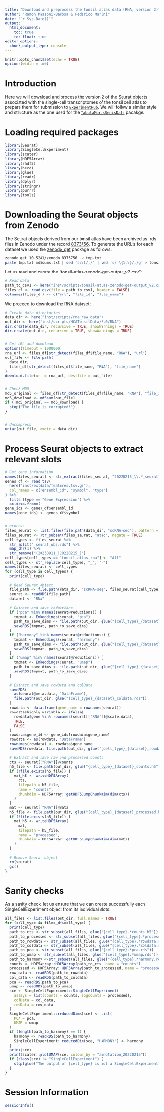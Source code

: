 ```yaml
---
title: "Download and preprocess the tonsil atlas data (RNA, version 2)"
author: "Ramon Massoni-Badosa & Federico Marini"
date: "`r Sys.Date()`"
output:
  html_document:
    toc: true
    toc_float: true
editor_options: 
  chunk_output_type: console
---
```


```r
knitr::opts_chunk$set(echo = TRUE)
options(width = 100)
```


# Introduction

Here we will download and process the version 2 of the [Seurat](https://zenodo.org/record/8373756) objects associated with the single-cell transcriptomes of the tonsil cell atlas to prepare them for submission to [`ExperimentHub`](https://bioconductor.org/packages/release/bioc/html/ExperimentHub.html). We will follow a similar style and structure as the one used for the [`TabulaMurisSenisData`](https://github.com/fmicompbio/TabulaMurisSenisData) pacakge.



# Loading required packages

```r
library(Seurat)
library(SingleCellExperiment)
library(scater)
library(HDF5Array)
library(rhdf5)
library(here)
library(glue)
library(readr)
library(dplyr)
library(stringr)
library(purrr)
library(tools)
```


# Downloading the Seurat objects from Zenodo

The Seurat objects derived from our tonsil atlas have been archived as .rds files in Zenodo under the record [8373756](https://zenodo.org/record/8373756). To generate the URL's for each dataset we used the [zenodo_get](https://github.com/dvolgyes/zenodo_get) package as follows:

```bash
zenodo_get 10.5281/zenodo.8373756 -w tmp.txt
paste tmp.txt md5sums.txt | sed 's/\t/,/' | sed 's/ \{1,\}/,/g' > tonsil-atlas-zenodo-get-output_v2.csv
```


Let us read and curate the "tonsil-atlas-zenodo-get-output_v2.csv":

```r
# Read data
path_to_csv1 <- here("inst/scripts/tonsil-atlas-zenodo-get-output_v2.csv")
files_df <- read.csv(file = path_to_csv1, header = FALSE)
colnames(files_df) <- c("url", "file_id", "file_name")
```

We proceed to download the RNA dataset:

```r
# Create data directories
data_dir <- here("inst/scripts/rna_raw_data")
out_dir <- here("inst/scripts/HCATonsilData/2.0/RNA")
dir.create(data_dir, recursive = TRUE, showWarnings = TRUE)
dir.create(out_dir, recursive = TRUE, showWarnings = TRUE)


# Get URL and download
options(timeout = 1000000)
rna_url <- files_df[str_detect(files_df$file_name, "RNA"), "url"]
out_file <- file.path(
  data_dir,
  files_df[str_detect(files_df$file_name, "RNA"), "file_name"]
)
download.file(url = rna_url, destfile = out_file)


# Check MD5
md5_original <- files_df[str_detect(files_df$file_name, "RNA"), "file_id"]
md5_download <- md5sum(out_file)
if (!md5_original == md5_download) {
  stop("The file is corrupted!")
}


# Uncompress
untar(out_file, exdir = data_dir)
```


# Process Seurat objects to extract relevant slots

```r
# Get gene information
names(files_seurat) <- str_extract(files_seurat, "20220215_\\.*_seurat")
genes_df <- read_tsv(
  here("inst/extdata/features.tsv.gz"),
  col_names = c("ensembl_id", "symbol", "type")
) %>%
  filter(type == "Gene Expression") %>%
  as.data.frame()
gene_ids <- genes_df$ensembl_id
names(gene_ids) <- genes_df$symbol


# Process
files_seurat <- list.files(file.path(data_dir, "scRNA-seq"), pattern = "rds")
files_seurat <- str_subset(files_seurat, "atac", negate = TRUE)
cell_types <- files_seurat %>%
  str_split("_seurat_obj.rds") %>%
  map_chr(1) %>%
  str_remove("(20230911_|20220215_)")
cell_types[cell_types == "tonsil_atlas_rna"] <- "All"
cell_types <- str_replace(cell_types, "_", "-")
names(files_seurat) <- cell_types
for (cell_type in cell_types) {
  print(cell_type)
  
  # Read Seurat object
  file_path <- file.path(data_dir, "scRNA-seq", files_seurat[cell_type])
  seurat <- readRDS(file_path)
  dataset <- "RNA"
  
  # Extract and save reductions
  if ("pca" %in% names(seurat@reductions)) {
    tmpmat <- Embeddings(seurat, "pca")
    path_to_save_dims <- file.path(out_dir, glue("{cell_type}_{dataset}_pca.rds"))
    saveRDS(tmpmat, path_to_save_dims)
  }
  if ("harmony" %in% names(seurat@reductions)) {
    tmpmat <- Embeddings(seurat, "harmony")
    path_to_save_dims <- file.path(out_dir, glue("{cell_type}_{dataset}_harmony.rds"))
    saveRDS(tmpmat, path_to_save_dims)
  }
  if ("umap" %in% names(seurat@reductions)) {
    tmpmat <- Embeddings(seurat, "umap")
    path_to_save_dims <- file.path(out_dir, glue("{cell_type}_{dataset}_umap.rds"))
    saveRDS(tmpmat, path_to_save_dims)
  }
  
  # Extract and save rowData and colData
  saveRDS(
    as(seurat@meta.data, "DataFrame"),
    file.path(out_dir, glue("{cell_type}_{dataset}_coldata.rds"))
  )
  rowdata <- data.frame(gene_name = rownames(seurat))
  rowdata$highly_variable <- ifelse(
    rowdata$gene %in% rownames(seurat[["RNA"]]@scale.data),
    TRUE,
    FALSE
  )
  rowdata$gene_id <- gene_ids[rowdata$gene_name]
  rowdata <- as(rowdata, "DataFrame")
  rownames(rowdata) <- rowdata$gene_name
  saveRDS(rowdata, file.path(out_dir, glue("{cell_type}_{dataset}_rowdata.rds")))
  
  # Extract and save raw and processed counts
  cts <- seurat[["RNA"]]@counts
  h5_file <- file.path(out_dir, glue("{cell_type}_{dataset}_counts.h5"))
  if (!file.exists(h5_file)) {
    mat_h5 <- writeHDF5Array(
      cts,
      filepath = h5_file,
      name = "counts",
      chunkdim = HDF5Array::getHDF5DumpChunkDim(dim(cts))
    )
  }
  mat <- seurat[["RNA"]]@data
  h5_file <- file.path(out_dir, glue("{cell_type}_{dataset}_processed.h5"))
  if (!file.exists(h5_file)) {
    mat_h5 <- writeHDF5Array(
      mat,
      filepath = h5_file,
      name = "processed",
      chunkdim = HDF5Array::getHDF5DumpChunkDim(dim(mat))
    )
  }
  
  # Remove Seurat object
  rm(seurat)
  gc()
}
```


# Sanity checks

As a sanity check, let us ensure that we can create successfully each SingleCellExperiment object from its individual slots:

```r
all_files <- list.files(out_dir, full.names = TRUE)
for (cell_type in files_df$cell_type) {
  print(cell_type)
  path_to_cts <- str_subset(all_files, glue("{cell_type}.*counts.h5"))
  path_to_processed <- str_subset(all_files, glue("{cell_type}.*processed.h5"))
  path_to_rowdata <- str_subset(all_files, glue("{cell_type}.*rowdata.rds"))
  path_to_coldata <- str_subset(all_files, glue("{cell_type}.*coldata.rds"))
  path_to_pca <- str_subset(all_files, glue("{cell_type}.*pca.rds"))
  path_to_umap <- str_subset(all_files, glue("{cell_type}.*umap.rds"))
  path_to_harmony <-str_subset(all_files, glue("{cell_type}.*harmony.rds"))
  counts <- HDF5Array::HDF5Array(path_to_cts, name = "counts")
  processed <- HDF5Array::HDF5Array(path_to_processed, name = "processed")
  row_data <- readRDS(path_to_rowdata)
  col_data <- readRDS(path_to_coldata)
  pca <- readRDS(path_to_pca)
  umap <- readRDS(path_to_umap)
  sce <- SingleCellExperiment::SingleCellExperiment(
    assays = list(counts = counts, logcounts = processed),
    colData = col_data,
    rowData = row_data
  )
  SingleCellExperiment::reducedDims(sce) <- list(
    PCA = pca,
    UMAP = umap
  )
  if (length(path_to_harmony) == 1) {
    harmony <- readRDS(path_to_harmony)
    SingleCellExperiment::reducedDim(sce, "HARMONY") <- harmony
  }
  print(sce)
  print(scater::plotUMAP(sce, colour_by = "annotation_20220215"))
  if (class(sce) != "SingleCellExperiment") {
    stop(glue("The output of {cell_type} is not a SingleCellExperiment!"))
  }
}
```


# Session Information

```r
sessionInfo()
```

